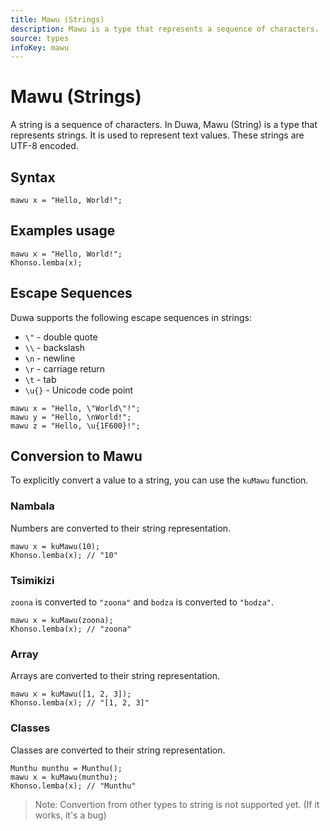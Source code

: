 ```yaml
---
title: Mawu (Strings)
description: Mawu is a type that represents a sequence of characters.
source: types
infoKey: mawu
---
```


# Mawu (Strings)

A string is a sequence of characters. In Duwa, Mawu (String) is a type that represents strings. It is used to represent text values. These strings are UTF-8 encoded.

## Syntax

```duwa
mawu x = "Hello, World!";
```

## Examples usage

```duwa
mawu x = "Hello, World!";
Khonso.lemba(x);
```

## Escape Sequences

Duwa supports the following escape sequences in strings:

- `\"` - double quote
- `\\` - backslash
- `\n` - newline
- `\r` - carriage return
- `\t` - tab
- `\u{}` - Unicode code point

```duwa
mawu x = "Hello, \"World\"!";
mawu y = "Hello, \nWorld!";
mawu z = "Hello, \u{1F600}!";
```

## Conversion to Mawu

To explicitly convert a value to a string, you can use the `kuMawu` function.

### Nambala

Numbers are converted to their string representation.

```duwa
mawu x = kuMawu(10);
Khonso.lemba(x); // "10"
```

### Tsimikizi

`zoona` is converted to `"zoona"` and `bodza` is converted to `"bodza"`.

```duwa
mawu x = kuMawu(zoona);
Khonso.lemba(x); // "zoona"
```

### Array

Arrays are converted to their string representation.

```duwa
mawu x = kuMawu([1, 2, 3]);
Khonso.lemba(x); // "[1, 2, 3]"
```

### Classes

Classes are converted to their string representation.

```duwa
Munthu munthu = Munthu();
mawu x = kuMawu(munthu);
Khonso.lemba(x); // "Munthu"
```

> Note: Convertion from other types to string is not supported yet. (If it works, it's a bug)

<FunctionDocumentation source="types" infoKey="mawu" />
